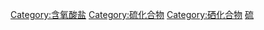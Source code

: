 [[Category:含氧酸盐|Category:含氧酸盐]]
[[Category:硫化合物|Category:硫化合物]]
[[Category:硒化合物|Category:硒化合物]]
[[Category:取代酸盐|硫]]